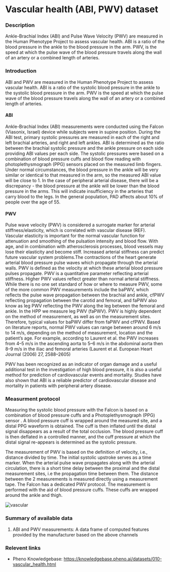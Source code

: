 # Vascular health (ABI, PWV) dataset

### Description
Ankle-Brachial Index (ABI) and Pulse Wave Velocity (PWV) are measured in the Human Phenotype Project to assess vascular health. ABI is a ratio of the blood pressure in the ankle to the blood pressure in the arm. PWV, is the speed at which the pulse wave of the blood pressure travels along the wall of an artery or a combined length of arteries.

### Introduction
ABI and PWV are measured in the Human Phenotype Project to assess vascular health. ABI is a ratio of the systolic blood pressure in the ankle to the systolic blood pressure in the arm. PWV is the speed at which the pulse wave of the blood pressure travels along the wall of an artery or a combined length of arteries.

#### ABI
Ankle-Brachial Index (ABI) measurements were conducted using the Falcon (Viasonix, Israel) device while subjects were in supine position. During the ABI test, primary systolic pressures are measured in each of the right and left brachial arteries, and right and left ankles. ABI is determined as the ratio between the brachial systolic pressure and the ankle pressure on each side providing ABI values per each side. The systolic pressures were based on a combination of blood pressure cuffs and blood flow reading with photoplethysmograph (PPG) sensors placed on the measured limb fingers.  Under normal circumstances, the blood pressure in the ankle will be very similar or identical to that measured in the arm, so the measured ABI value will be close to 1. In the case of peripheral arterial disease, there will be a discrepancy - the blood pressure at the ankle will be lower than the blood pressure in the arms. This will indicate insufficiency in the arteries that carry blood to the legs. In the general population, PAD affects about 10% of people over the age of 55.

#### PWV
Pulse wave velocity (PWV) is considered a surrogate marker for arterial stiffness/elasticity, which is correlated with vascular disease (REF). Vascular elasticity is important for the normal vascular function for attenuation and smoothing of the pulsation intensity and blood flow. With age, and in combination with atherosclerosis processes, blood vessels may lose their elasticity and become stiff. Increased arterial stiffness can predict future vascular system problems.The contractions of the heart generate arterial blood pressure pulse waves which propagate through the arterial walls. PWV is defined as the velocity at which these arterial blood pressure pulses propagate. PWV is a quantitative parameter reflecting arterial stiffness. Higher PWV values reflect greater than normal arterial stiffness. 
While there is no one set standard of how or where to measure PWV, some of the more common PWV measurements include the baPWV, which reflects the pulse wave propagation between the brachial and ankle, cfPWV reflecting propagation between the carotid and femoral, and faPWV also know as leg PWV reflecting the PWV along the leg between the femoral and ankle.
In the HPP we measure leg PWV (faPWV). PWV is highly dependent on the method of measurement, as well as on the measurement sites. Therefore, typical values for baPWV differ from faPWV and cfPWV.
Based on literature reports, normal PWV values can range between around 6 m/s to 14 m/s, depending on the method of measurement, location and the patient’s age. For example, according to Laurent et al.  the PWV increases from 4–5 m/s in the ascending aorta to 5–6 m/s in the abdominal aorta then 8–9 m/s in the iliac and femoral arteries (Laurent et al. European Heart Journal (2006) 27, 2588–2605)

PWV has been recognized as an indicator of organ damage and a useful additional test in the investigation of high blood pressure, it is also a useful method for prediction of cardiovascular events and mortality. Studies have also shown that ABI is a reliable predictor of cardiovascular disease and mortality in patients with peripheral artery disease.

### Measurment protocol
Measuring the systolic blood pressure with the Falcon is based on a combination of blood pressure cuffs and a Photoplethysmograph (PPG) sensor . A blood pressure cuff is wrapped around the measured site, and a distal PPG waveform is obtained. The cuff is then inflated until the distal signal disappears as a result of the total occlusion. The blood pressure cuff is then deflated in a controlled manner, and the cuff pressure at which the distal signal re-appears is determined as the systolic pressure.

The measurement of PWV is based on the definition of velocity, i.e., distance divided by time. The initial systolic upstroke serves as a time marker. When the arterial pulse wave propagates along with the arterial circulation, there is a short time delay between the proximal and the distal measurement sites, i.e the propagation time between them. The distance between the 2 measurements is measured directly using a measurement tape. The Falcon has a dedicated PWV protocol. The measurement is performed with the aid of blood pressure cuffs. These cuffs are wrapped around the ankle and thigh.

![vascular](/md/folders/10/vascular.png)

### Summary of available data
1. ABI and PWV measurements: A data frame of computed features provided by the manufacturer based on the above channels

### Relevent links
* Pheno Knowledgebase: https://knowledgebase.pheno.ai/datasets/010-vascular_health.html


